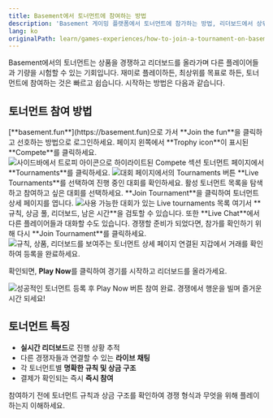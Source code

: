 ```yaml
---
title: Basement에서 토너먼트에 참여하는 방법
description: 'Basement 게이밍 플랫폼에서 토너먼트에 참가하는 방법, 리더보드에서 상위권에 오르는 방법, 그리고 상을 획득하는 방법을 배우세요'
lang: ko
originalPath: learn/games-experiences/how-to-join-a-tournament-on-basement.mdx
---
```

Basement에서의 토너먼트는 상품을 경쟁하고 리더보드를 올라가며 다른 플레이어들과 기량을 시험할 수 있는 기회입니다. 재미로 플레이하든, 최상위를 목표로 하든, 토너먼트에 참여하는 것은 빠르고 쉽습니다. 시작하는 방법은 다음과 같습니다.

## 토너먼트 참여 방법

<Steps>
<Step title="Basement에 로그인">
  [**basement.fun**](https://basement.fun)으로 가서 **Join the fun**을 클릭하고 선호하는 방법으로 로그인하세요.
</Step>

<Step title="대회 탐색">
  페이지 왼쪽에서 **Trophy icon**이 표시된 **Compete**를 클릭하세요.
  
  <Frame>
    <img src="https://s3.amazonaws.com/helpscout.net/docs/assets/685306b72e0550277aa9250e/images/688223ea52dc522bb8db5829/file-FirT5svNH0.png" alt="사이드바에서 트로피 아이콘으로 하이라이트된 Compete 섹션" />
  </Frame>
</Step>

<Step title="토너먼트 접근">
  토너먼트 페이지에서 **Tournaments**를 클릭하세요.
  
  <Frame>
    <img src="https://s3.amazonaws.com/helpscout.net/docs/assets/685306b72e0550277aa9250e/images/6882240cb259b20daf0d8461/file-gR5sPC1rvW.png" alt="대회 페이지에서의 Tournaments 버튼" />
  </Frame>
</Step>

<Step title="진행 중인 토너먼트 탐색">
  **Live Tournaments**를 선택하여 진행 중인 대회를 확인하세요. 활성 토너먼트 목록을 탐색하고 참여하고 싶은 대회를 선택하세요. **Join Tournament**을 클릭하여 토너먼트 상세 페이지를 엽니다.
  
  <Frame>
    <img src="https://s3.amazonaws.com/helpscout.net/docs/assets/685306b72e0550277aa9250e/images/688225ac9273dd5e35c44fea/file-890zKklmL4.png" alt="사용 가능한 대회가 있는 Live tournaments 목록" />
  </Frame>
</Step>

<Step title="검토 및 참여">
  여기서 **규칙, 상금 풀, 리더보드, 남은 시간**을 검토할 수 있습니다. 또한 **Live Chat**에서 다른 플레이어들과 대화할 수도 있습니다. 경쟁할 준비가 되었다면, 참가를 확인하기 위해 다시 **Join Tournament**를 클릭하세요.
  
  <Frame>
    <img src="https://s3.amazonaws.com/helpscout.net/docs/assets/685306b72e0550277aa9250e/images/688225f985f75066545d4b18/file-aRjAHxlr1k.png" alt="규칙, 상품, 리더보드를 보여주는 토너먼트 상세 페이지" />
  </Frame>
</Step>

<Step title="확인하고 게임 시작">
  연결된 지갑에서 거래를 확인하여 등록을 완료하세요.
  
  확인되면, **Play Now**를 클릭하여 경기를 시작하고 리더보드를 올라가세요.
  
  <Frame>
    <img src="https://s3.amazonaws.com/helpscout.net/docs/assets/685306b72e0550277aa9250e/images/688226519273dd5e35c44fed/file-U2CJMdz6sL.png" alt="성공적인 토너먼트 등록 후 Play Now 버튼" />
  </Frame>
  
  <Check>
    참여 완료. 경쟁에서 행운을 빌며 즐거운 시간 되세요!
  </Check>
</Step>
</Steps>

## 토너먼트 특징

- **실시간 리더보드**로 진행 상황 추적
- 다른 경쟁자들과 연결할 수 있는 **라이브 채팅**
- 각 토너먼트별 **명확한 규칙 및 상금 구조**
- 결제가 확인되는 즉시 **즉시 참여**

<Tip>
참여하기 전에 토너먼트 규칙과 상금 구조를 확인하여 경쟁 형식과 무엇을 위해 플레이하는지 이해하세요.
</Tip>

